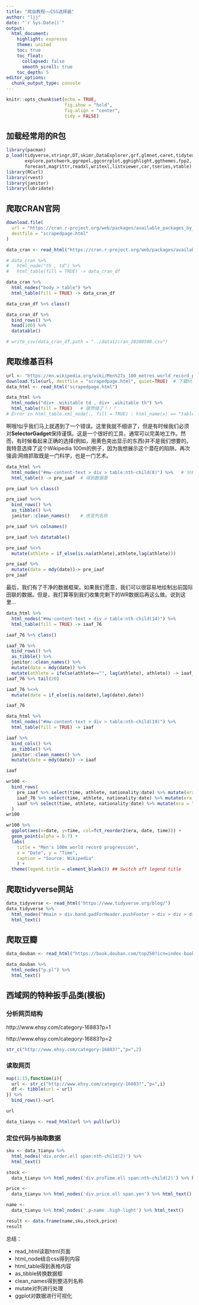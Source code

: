 ```yaml
---
title: "爬虫教程——CSS选择器"
author: "ljj"
date: "`r Sys.Date()`"
output: 
  html_document:
    highlight: espresso
    theme: united
    toc: true
    toc_float:
      collapsed: false
      smooth_scroll: true
    toc_depth: 5
editor_options: 
  chunk_output_type: console
---
```


```r
knitr::opts_chunk$set(echo = TRUE,
                      fig.show = "hold",
                      fig.align = "center",
                      tidy = FALSE)
```

## 加载经常用的R包

```r
library(pacman)
p_load(tidyverse,stringr,DT,skimr,DataExplorer,grf,glmnet,caret,tidytext,
       explore,patchwork,ggrepel,ggcorrplot,gghighlight,ggthemes,fpp2,
       forecast,magrittr,readxl,writexl,listviewer,car,tseries,vtable)
library(RCurl)
library(rvest)
library(janitor)
library(lubridate)
```

## 爬取CRAN官网

```r
download.file(
  url = "https://cran.r-project.org/web/packages/available_packages_by_date.html",
  destfile = "scrapedpage.html"
)
```

```r
data_cran <- read_html("https://cran.r-project.org/web/packages/available_packages_by_date.html")

# data_cran %>% 
#   html_node("th , td") %>% 
#   html_table(fill = TRUE) -> data_cran_df

data_cran %>% 
  html_nodes("body > table") %>% 
  html_table(fill = TRUE) -> data_cran_df

data_cran_df %>% class()

data_cran_df %>% 
  bind_rows() %>% 
  head(100) %>% 
  datatable()

# write_csv(data_cran_df,path = "../data1/cran_20200508.csv")
```

## 爬取维基百科

```r
url <- "https://en.wikipedia.org/wiki/Men%27s_100_metres_world_record_progression"  # 读取URL
download.file(url, destfile = "scrapedpage.html", quiet=TRUE)  # 下载html
data_html <- read_html("scrapedpage.html")
```

```r
data_html %>% 
  html_nodes("div+ .wikitable td , div+ .wikitable th") %>% 
  html_table(fill = TRUE)   # 居然错了！！！
# Error in html_table.xml_node(., fill = TRUE) : html_name(x) == "table" is not TRUE
```

啊哦!似乎我们马上就遇到了一个错误。这里我就不细讲了，但是有时候我们必须对**SelectorGadget**保持谨慎。这是一个很好的工具，通常可以完美地工作。然而，有时候看起来正确的选择(例如，用黄色突出显示的东西)并不是我们想要的。我特意选择了这个Wikipedia 100m的例子，因为我想展示这个潜在的陷阱。再次强调:网络抓取既是一门科学，也是一门艺术。

```r
data_html %>% 
  html_nodes("#mw-content-text > div > table:nth-child(8)") %>%   # 分析网页
  html_table() -> pre_iaaf  # 得到数据表

pre_iaaf %>% class()

pre_iaaf %<>% 
  bind_rows() %>% 
  as_tibble() %>% 
  janitor::clean_names()    # 改变列名称

pre_iaaf %>% colnames()

pre_iaaf %>% datatable()
```

```r
pre_iaaf %<>% 
  mutate(athlete = if_else(is.na(athlete),athlete,lag(athlete)))

pre_iaaf %>% 
  mutate(date = mdy(date))-> pre_iaaf
pre_iaaf
```

最后，我们有了干净的数据框架。如果我们愿意，我们可以很容易地绘制出前国际田联的数据。但是，我打算等到我们收集完剩下的WR数据后再这么做。说到这里…

```r
data_html %>% 
  html_nodes("#mw-content-text > div > table:nth-child(14)") %>% 
  html_table(fill = TRUE) -> iaaf_76

iaaf_76 %>% class()

iaaf_76 %>% 
  bind_rows() %>% 
  as_tibble() %>% 
  janitor::clean_names() %>% 
  mutate(date = mdy(date)) %>% 
  mutate(athlete = ifelse(athlete=="", lag(athlete), athlete)) -> iaaf_76 
iaaf_76 %>% tail(20)

iaaf_76 %<>% 
  mutate(date = if_else(is.na(date),lag(date),date))

iaaf_76
```

```r
data_html %>% 
  html_nodes("#mw-content-text > div > table:nth-child(19)") %>% 
  html_table(fill = TRUE) -> iaaf

iaaf %>% 
  bind_cols() %>% 
  as_tibble() %>% 
  janitor::clean_names() %>% 
  mutate(date = mdy(date)) -> iaaf

iaaf
```

```r
wr100 <- 
  bind_rows(
    pre_iaaf %>% select(time, athlete, nationality:date) %>% mutate(era = "Pre-IAAF"),
    iaaf_76 %>% select(time, athlete, nationality:date) %>% mutate(era = "Pre-automatic"),
    iaaf %>% select(time, athlete, nationality:date) %>% mutate(era = "Modern")
  )
wr100
```

```r
wr100 %>%
  ggplot(aes(x=date, y=time, col=fct_reorder2(era, date, time))) + 
  geom_point(alpha = 0.7) +
  labs(
    title = "Men's 100m world record progression",
    x = "Date", y = "Time",
    caption = "Source: Wikipedia"
    ) +
  theme(legend.title = element_blank()) ## Switch off legend title
```

## 爬取tidyverse网站

```r
data_tidyverse <- read_html("https://www.tidyverse.org/blog/")
data_tidyverse %>% 
  html_nodes("#main > div.band.padForHeader.pushFooter > div > div > div.column75 > div:nth-child(2) > div:nth-child(2) > div > div.itemHeader > div.itemTitle > a") %>% 
  html_text()
```

## 爬取豆瓣

```r
data_douban <- read_html("https://book.douban.com/top250?icn=index-book250-all")

data_douban %>% 
  html_nodes("p.pl") %>% 
  html_text()
```

## 西域网的特种扳手品类(模板)

### 分析网页结构

http://www.ehsy.com/category-16883?p=1

http://www.ehsy.com/category-16883?p=2

```r
str_c("http://www.ehsy.com/category-16883?","p=",2)
```

### 读取网页

```r
map(1:15,function(i){
  url <- str_c("http://www.ehsy.com/category-16883?","p=",i)
  df <- tibble(url = url)
}) %>% 
  bind_rows()->url

url

data_tianyu <- read_html(url %>% pull(url))
```

### 定位代码与抽取数据

```r
sku <- data_tianyu %>%
  html_nodes('div.order.ell span:nth-child(2)') %>%
  html_text()

stock <-
  data_tianyu %>% html_nodes('div.proTime.ell span:nth-child(2)') %>% html_text()

price <-
  data_tianyu %>% html_nodes('div.price.ell span.yen') %>% html_text()

name <-
  data_tianyu %>% html_nodes('.p-name .high-light') %>% html_text()
```

```r
result <- data.frame(name,sku,stock,price)
result
```

总结：

- read_html读取html页面
- html_node结合css得到内容
- html_table得到表格内容
- as_tibble转换数据框
- clean_names得到整洁列名称
- mutate对列进行处理
- ggplot对数据进行可视化
















